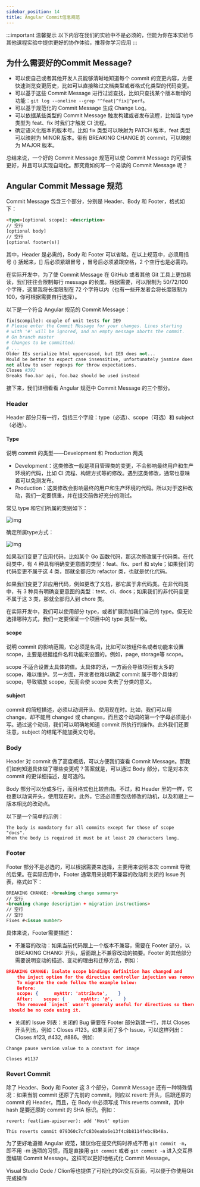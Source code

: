 ```yaml
---
sidebar_position: 14
title: Angular Commit信息规范
---
```


:::important 温馨提示
以下内容在我们的实验中不是必须的，但能为你在本实验与其他课程实验中提供更好的协作体验，推荐你学习应用
:::

## 为什么需要好的Commit Message?

- 可以使自己或者其他开发人员能够清晰地知道每个 commit 的变更内容，方便快速浏览变更历史，比如可以直接略过文档类型或者格式化类型的代码变更。
- 可以基于这些 Commit Message 进行过滤查找，比如只查找某个版本新增的功能：`git log --oneline --grep "^feat|^fix|^perf`。
- 可以基于规范化的 Commit Message 生成 Change Log。
- 可以依据某些类型的 Commit Message 触发构建或者发布流程，比如当 type 类型为 feat、fix 时我们才触发 CI 流程。
- 确定语义化版本的版本号。比如 fix 类型可以映射为 PATCH 版本，feat 类型可以映射为 MINOR 版本。带有 BREAKING CHANGE 的 commit，可以映射为 MAJOR 版本。

总结来说，一个好的 Commit Message 规范可以使 Commit Message 的可读性更好，并且可以实现自动化。那究竟如何写一个易读的 Commit Message 呢？

## Angular Commit Message 规范

Commit Message 包含三个部分，分别是 Header、Body 和 Footer，格式如下：

```html
<type>[optional scope]: <description> 
// 空行
[optional body] 
// 空行
[optional footer(s)]
```

其中，Header 是必需的，Body 和 Footer 可以省略。在以上规范中，必须用括号 () 括起来，[] 后必须紧跟冒号 ，冒号后必须紧跟空格，2 个空行也是必需的。

在实际开发中，为了使 Commit Message 在 GitHub 或者其他 Git 工具上更加易读，我们往往会限制每行 message 的长度。根据需要，可以限制为 50/72/100 个字符，这里我将长度限制在 72 个字符以内（也有一些开发者会将长度限制为 100，你可根据需要自行选择）。

以下是一个符合 Angular 规范的 Commit Message：

```python
fix($compile): couple of unit tests for IE9
# Please enter the Commit Message for your changes. Lines starting
# with '#' will be ignored, and an empty message aborts the commit.
# On branch master
# Changes to be committed:
# ...
Older IEs serialize html uppercased, but IE9 does not...
Would be better to expect case insensitive, unfortunately jasmine does
not allow to user regexps for throw expectations.
Closes #392
Breaks foo.bar api, foo.baz should be used instead
```

接下来，我们详细看看 Angular 规范中 Commit Message 的三个部分。

### Header

Header 部分只有一行，包括三个字段：type（必选）、scope（可选）和 subject（必选）。

#### Type

说明 commit 的类型——Development 和 Production 两类

- Development：这类修改一般是项目管理类的变更，不会影响最终用户和生产环境的代码，比如 CI 流程、构建方式等的修改。遇到这类修改，通常也意味着可以免测发布。
- Production：这类修改会影响最终的用户和生产环境的代码。所以对于这种改动，我们一定要慎重，并在提交前做好充分的测试。

常见 type 和它们所属的类别如下：

![img](img\65e5572e51088274339ce8d7)

确定所属type方式：

![img](img\65e5572e51088274339ce8d8)

如果我们变更了应用代码，比如某个 Go 函数代码，那这次修改属于代码类。在代码类中，有 4 种具有明确变更意图的类型：feat、fix、perf 和 style；如果我们的代码变更不属于这 4 类，那就全都归为 refactor 类，也就是优化代码。

如果我们变更了非应用代码，例如更改了文档，那它属于非代码类。在非代码类中，有 3 种具有明确变更意图的类型：test、ci、docs；如果我们的非代码变更不属于这 3 类，那就全部归入到 chore 类。

在实际开发中，我们可以使用部分 type，或者扩展添加我们自己的 type。但无论选择哪种方式，我们一定要保证一个项目中的 type 类型一致。

#### scope

说明 commit 的影响范围，它必须是名词，比如可以按组件名或者功能来设置 scope，主要是根据组件名和功能来设置的。例如，page, storage等 scope。

scope 不适合设置太具体的值。太具体的话，一方面会导致项目有太多的 scope，难以维护。另一方面，开发者也难以确定 commit 属于哪个具体的 scope，导致错放 scope，反而会使 scope 失去了分类的意义。

#### subject

commit 的简短描述，必须以动词开头、使用现在时。比如，我们可以用 change，却不能用 changed 或 changes，而且这个动词的第一个字母必须是小写。通过这个动词，我们可以明确地知道 commit 所执行的操作。此外我们还要注意，subject 的结尾不能加英文句号。

### Body

Header 对 commit 做了高度概括，可以方便我们查看 Commit Message。那我们如何知道具体做了哪些变更呢？答案就是，可以通过 Body 部分，它是对本次 commit 的更详细描述，是可选的。

Body 部分可以分成多行，而且格式也比较自由。不过，和 Header 里的一样，它也要以动词开头，使用现在时。此外，它还必须要包括修改的动机，以及和跟上一版本相比的改动点。

以下是一个简单的示例：

```
The body is mandatory for all commits except for those of scope "docs".
When the body is required it must be at least 20 characters long.
```

### Footer

Footer 部分不是必选的，可以根据需要来选择，主要用来说明本次 commit 导致的后果。在实际应用中，Footer 通常用来说明不兼容的改动和关闭的 Issue 列表，格式如下：

```html
BREAKING CHANGE: <breaking change summary>
// 空行
<breaking change description + migration instructions>
// 空行
// 空行
Fixes #<issue number>
```

具体来说，Footer需要描述：

- 不兼容的改动：如果当前代码跟上一个版本不兼容，需要在 Footer 部分，以 BREAKING CHANG: 开头，后面跟上不兼容改动的摘要。Footer 的其他部分需要说明变动的描述、变动的理由和迁移方法，例如：

```json
BREAKING CHANGE: isolate scope bindings definition has changed and
    the inject option for the directive controller injection was removed.
    To migrate the code follow the example below:
    Before:
    scope: {      myAttr: 'attribute',    }
    After:    scope: {      myAttr: '@',    }
    The removed `inject` wasn't generaly useful for directives so there
 should be no code using it.
```

- 关闭的 Issue 列表：关闭的 Bug 需要在 Footer 部分新建一行，并以 Closes 开头列出，例如：Closes #123。如果关闭了多个 Issue，可以这样列出：Closes #123, #432, #886。例如:

```
Change pause version value to a constant for image

Closes #1137
```

### Revert Commit

除了 Header、Body 和 Footer 这 3 个部分，Commit Message 还有一种特殊情况：如果当前 commit 还原了先前的 commit，则应以 revert: 开头，后跟还原的 commit 的 Header。而且，在 Body 中必须写成 This reverts commit，其中 hash 是要还原的 commit 的 SHA 标识。例如：

```
revert: feat(iam-apiserver): add 'Host' option

This reverts commit 079360c7cfc830ea8a6e13f4c8b8114febc9b48a.
```

为了更好地遵循 Angular 规范，建议你在提交代码时养成不用 `git commit -m`，即不用 -m 选项的习惯，而是直接用 `git commit` 或者 `git commit -a` 进入交互界面编辑 Commit Message。这样可以更好地格式化 Commit Message。

Visual Studio Code / Clion等也提供了可视化的Git交互页面，可以便于你使用Git完成操作